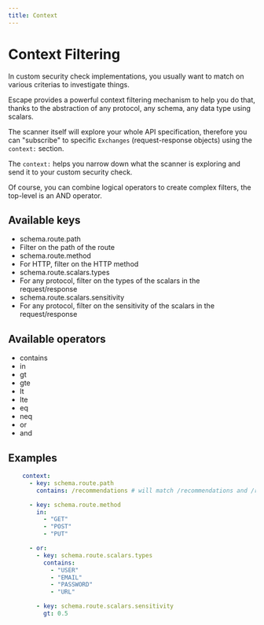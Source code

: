 ```yaml
---
title: Context
---
```


# Context Filtering

In custom security check implementations, you usually want to match on various criterias to investigate things.

Escape provides a powerful context filtering mechanism to help you do that, thanks to the abstraction of any protocol, any schema, any data type using scalars.

The scanner itself will explore your whole API specification, therefore you can "subscribe" to specific `Exchanges` (request-response objects) using the `context:` section.

The `context:` helps you narrow down what the scanner is exploring and send it to your custom security check.

Of course, you can combine logical operators to create complex filters, the top-level is an AND operator.

## Available keys
 - schema.route.path
  - Filter on the path of the route
 - schema.route.method
  - For HTTP, filter on the HTTP method
 - schema.route.scalars.types
  - For any protocol, filter on the types of the scalars in the request/response
 - schema.route.scalars.sensitivity
  - For any protocol, filter on the sensitivity of the scalars in the request/response


## Available operators
  - contains
  - in
  - gt
  - gte
  - lt
  - lte
  - eq
  - neq
  - or
  - and


## Examples


```yaml
    context:
      - key: schema.route.path
        contains: /recommendations # will match /recommendations and /recommendations/123 or /api/recommendations

      - key: schema.route.method
        in:
          - "GET"
          - "POST"
          - "PUT"

      - or:
        - key: schema.route.scalars.types
          contains:
            - "USER"
            - "EMAIL"
            - "PASSWORD"
            - "URL"

        - key: schema.route.scalars.sensitivity
          gt: 0.5
```